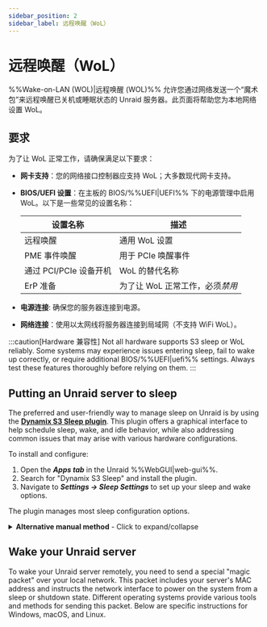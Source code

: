 ```yaml
---
sidebar_position: 2
sidebar_label: 远程唤醒（WoL）
---
```



# 远程唤醒（WoL）

%%Wake-on-LAN (WOL)|远程唤醒 (WOL)%% 允许您通过网络发送一个“魔术包”来远程唤醒已关机或睡眠状态的 Unraid 服务器。此页面将帮助您为本地网络设置 WoL。

## 要求

为了让 WoL 正常工作，请确保满足以下要求：

- **网卡支持**：您的网络接口控制器应支持 WoL；大多数现代网卡支持。

- **BIOS/UEFI 设置**：在主板的 BIOS/%%UEFI|UEFI%% 下的电源管理中启用 WoL。以下是一些常见的设置名称：

  | 设置名称             | 描述                  |
  | ---------------- | ------------------- |
  | 远程唤醒             | 通用 WoL 设置           |
  | PME 事件唤醒         | 用于 PCIe 唤醒事件        |
  | 通过 PCI/PCIe 设备开机 | WoL 的替代名称           |
  | ErP 准备           | 为了让 WoL 正常工作，必须*禁用* |

- **电源连接**: 确保您的服务器连接到电源。

- **网络连接**：使用以太网线将服务器连接到局域网（不支持 WiFi WoL）。

:::caution[Hardware 兼容性]
Not all hardware supports S3 sleep or WoL reliably. Some systems may experience issues entering sleep, fail to wake up correctly, or require additional BIOS/%%UEFI|uefi%% settings. Always test these features thoroughly before relying on them.
:::

## Putting an Unraid server to sleep

The preferred and user-friendly way to manage sleep on Unraid is by using the [**Dynamix S3 Sleep plugin**](https://unraid.net/community/apps/c/plugins/p3?srsltid=AfmBOorpfP2Psw_bCorklf-QVCUHvADYGsdbsAH-4CldU4V2hWgoO-09#r:~:text=%3E%3E-,Dynamix%20S3%20Sleep,-Dynamix%20Repository). This plugin offers a graphical interface to help schedule sleep, wake, and idle behavior, while also addressing common issues that may arise with various hardware configurations.

To install and configure:

1. Open the ***Apps tab*** in the Unraid %%WebGUI|web-gui%%.
2. Search for "Dynamix S3 Sleep" and install the plugin.
3. Navigate to ***Settings → Sleep Settings*** to set up your sleep and wake options.

The plugin manages most sleep configuration options.

<details>
  <summary><strong>Alternative manual method</strong> - Click to expand/collapse</summary>

  If you want more control or need advanced customization, you can configure sleep and WoL settings through the command line. This method is recommended for advanced users.

  To configure sleep manually:

  1. Connect to your server using the %%WebGUI|web-gui%% terminal or [%%SSH|ssh%%](../../system-administration/advanced-tools/command-line-interface.mdx#accessing-the-terminal).

  2. Identify your primary network interface (usually `eth0`) by running the following command:

     ```
     ifconfig
     ```

     Note the MAC address (labelled as `ether`).

  3. Enable WoL on the interface with this command:

     ```
     ethtool -s eth0 wol g
     ```

  4. Put the server to sleep by entering this command:

     ```
     echo -n mem > /sys/power/state
     ```

  :::caution[Persistence]
  WoL settings configured manually are **not persistent** across reboots by default. To make them permanent:

  1. Create a `go` file on your flash drive at `/boot/config/go`.

  2. Add this line:

  ```
  /sbin/ethtool -s eth0 wol g
  ```
  :::
</details>

## Wake your Unraid server

To wake your Unraid server remotely, you need to send a special "magic packet" over your local network. This packet includes your server's MAC address and instructs the network interface to power on the system from a sleep or shutdown state. Different operating systems provide various tools and methods for sending this packet. Below are specific instructions for Windows, macOS, and Linux.

<Tabs>
  <TabItem value="Windows" label="Windows">
    <WakeOnLanWindows />
  </TabItem>

  <TabItem value="macOS" label="macOS">
    <WakeOnLanMacos />
  </TabItem>

  <TabItem value="Linux" label="Linux">
    <WakeOnLanLinux />
  </TabItem>
</Tabs>
